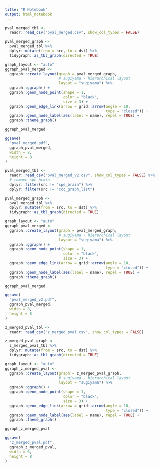 ```yaml
---
title: "R Notebook"
output: html_notebook
---
```




```r
pval_merged_tbl <-
  readr::read_csv("pval_merged.csv", show_col_types = FALSE)

pval_merged_graph <-
  pval_merged_tbl %>%
  dplyr::mutate(from = src, to = dst) %>%
  tidygraph::as_tbl_graph(directed = TRUE)

graph_layout <- "auto"
ggraph_pval_merged <-
  ggraph::create_layout(graph = pval_merged_graph,
                        # sugiyama - hierarchical layout
                        layout = "sugiyama") %>%
  ggraph::ggraph() +
  ggraph::geom_node_point(shape = 1,
                          color = "black",
                          size = 3) +
  ggraph::geom_edge_link(arrow = grid::arrow(angle = 10,
                                             type = "closed")) +
  ggraph::geom_node_label(aes(label = name), repel = TRUE) +
  ggraph::theme_graph()

ggraph_pval_merged

ggsave(
  "pval_merged.pdf",
  ggraph_pval_merged,
  width = 8,
  height = 8
)
```


```r
pval_merged_tbl <-
  readr::read_csv("pval_merged_v2.csv", show_col_types = FALSE) %>%
  # remove spe_brain
  dplyr::filter(src != "spe_brain") %>%
  dplyr::filter(src != "ccc_graph_list")

pval_merged_graph <-
  pval_merged_tbl %>%
  dplyr::mutate(from = src, to = dst) %>%
  tidygraph::as_tbl_graph(directed = TRUE)

graph_layout <- "auto"
ggraph_pval_merged <-
  ggraph::create_layout(graph = pval_merged_graph,
                        # sugiyama - hierarchical layout
                        layout = "sugiyama") %>%
  ggraph::ggraph() +
  ggraph::geom_node_point(shape = 1,
                          color = "black",
                          size = 3) +
  ggraph::geom_edge_link(arrow = grid::arrow(angle = 10,
                                             type = "closed")) +
  ggraph::geom_node_label(aes(label = name), repel = TRUE) +
  ggraph::theme_graph()

ggraph_pval_merged

ggsave(
  "pval_merged_v2.pdf",
  ggraph_pval_merged,
  width = 8,
  height = 8
)
```



```r
z_merged_pval_tbl <-
  readr::read_csv("z_merged_pval.csv", show_col_types = FALSE)

z_merged_pval_graph <-
  z_merged_pval_tbl %>%
  dplyr::mutate(from = src, to = dst) %>%
  tidygraph::as_tbl_graph(directed = TRUE)

graph_layout <- "auto"
ggraph_z_merged_pval <-
  ggraph::create_layout(graph = z_merged_pval_graph,
                        # sugiyama - hierarchical layout
                        layout = "sugiyama") %>%
  ggraph::ggraph() +
  ggraph::geom_node_point(shape = 1,
                          color = "black",
                          size = 3) +
  ggraph::geom_edge_link(arrow = grid::arrow(angle = 10,
                                             type = "closed")) +
  ggraph::geom_node_label(aes(label = name), repel = TRUE) +
  ggraph::theme_graph()

ggraph_z_merged_pval

ggsave(
  "z_merged_pval.pdf",
  ggraph_z_merged_pval,
  width = 6,
  height = 8
)
```
